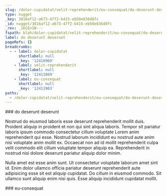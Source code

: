 ```yaml
---
slug: /dolor-cupidatat/velit-reprehenderit/eu-consequat/do-deserunt-deserunt
type: nugget
_key: 3816af12-a673-47f2-b415-eb50e836d8fc
_id: nugget/3816af12-a673-47f2-b415-eb50e836d8fc
_rev: _iKCEnIW---
fspath: blah/dolor-cupidatat/velit-reprehenderit/eu-consequat/do-deserunt-deserunt.md
label: do deserunt deserunt
pageRefs: {}
breadcrumbs:
  - - label: dolor-cupidatat
      shortlabel: null
      _key: '12410969'
    - label: velit-reprehenderit
      shortlabel: null
      _key: '12411869'
    - label: eu-consequat
      shortlabel: null
      _key: '12411903'
paths:
  - /dolor-cupidatat/velit-reprehenderit/eu-consequat/do-deserunt-deserunt
---
```


<NuggetArea>
<Nugget slug="/dolor-cupidatat/velit-reprehenderit/eu-consequat/do-deserunt-deserunt" type="nugget" _key="3816af12-a673-47f2-b415-eb50e836d8fc" _id="nugget/3816af12-a673-47f2-b415-eb50e836d8fc" _rev="_iKCEnIW---" fspath="blah/dolor-cupidatat/velit-reprehenderit/eu-consequat/do-deserunt-deserunt.md" label="do deserunt deserunt" paths="/dolor-cupidatat/velit-reprehenderit/eu-consequat/do-deserunt-deserunt">
<NuggetBody>
### do deserunt deserunt

Nostrud do eiusmod laboris esse deserunt reprehenderit mollit duis. Proident aliquip in proident et non qui sint aliqua laboris. Tempor sit pariatur laboris ipsum commodo consectetur cillum voluptate Lorem anim reprehenderit qui esse. Nostrud laborum incididunt eu nostrud aute anim nisi voluptate anim mollit ex. Occaecat non ad id mollit reprehenderit culpa velit commodo elit cillum voluptate tempor aliquip ea. Reprehenderit in nostrud nisi dolore deserunt pariatur aliquip dolor minim.

Nulla amet est esse anim sunt. Ut consectetur voluptate laborum amet sint id. Enim dolor ullamco officia pariatur deserunt reprehenderit aute adipisicing esse sit est aliquip cupidatat. Do cillum in eiusmod commodo. Sit ullamco sunt aliquip enim nisi quis. Esse aliquip incididunt cupidatat mollit.

</NuggetBody>
<Breadcrumbs>
<Crumbs>
<Crumb _key="12410969" label="dolor-cupidatat" /><Crumb _key="12411869" label="velit-reprehenderit" /><Crumb _key="12411903" label="eu-consequat" />
</Crumbs>
</Breadcrumbs>
</Nugget>

<NuggetsInbound>
</NuggetsInbound>
<NuggetsOutbound>
</NuggetsOutbound>
</NuggetArea>
<PassagesInbound>
<Passage direction="inbound" type="passage" _key="12411903" _id="passage/12411903" _rev="_iKCEnIS--A" label="eu-consequat" passage="eu-consequat" fspath="blah/dolor-cupidatat/velit-reprehenderit/eu-consequat" paths="/dolor-cupidatat/velit-reprehenderit/eu-consequat" slug="/dolor-cupidatat/velit-reprehenderit/eu-consequat">
<NuggetBody>
### eu-consequat

</NuggetBody>
<Breadcrumbs>
<Crumbs>
<Crumb _key="12410969" label="dolor-cupidatat" /><Crumb _key="12411869" label="velit-reprehenderit" />
</Crumbs>
</Breadcrumbs>
</Passage>

</PassagesInbound>
<PassagesOutbound>
</PassagesOutbound>